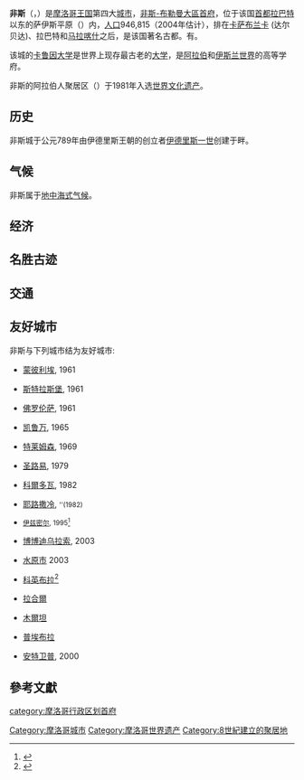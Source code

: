 {{noteTA
|T=zh-hans:非斯;zh-hk:非斯;zh-tw:費茲;
|1=zh-hans:非斯;zh-hk:非斯;zh-tw:費茲;
}}
{{Infobox settlement
<!--See the Table at Infobox Settlement for all fields and descriptions of usage-->
<!-- Basic info  ---------------->
|official_name          = 費茲
|other_name             = فاس
|native_name            = Fas <!-- for cities whose native name is not in English -->
|nickname               = 
|settlement_type        = <!--For Town or Village (Leave blank for the default City) -->
|motto                  =
<!-- images and maps  ----------->
| image_skyline                   = {{Photomontage
  | photo1a = University karaouiyine fes.jpg 
  | photo2a = Fes Bab Bou Jeloud 2011.jpg
  | photo2b = Fes Avenue Hassan II DSCF6332.jpg
  | photo3a = Morocco - Fes (32109646731).jpg
  | photo3b =  Fes-Morocco 85.jpg
  | photo4a = La médina de Fès vue de la terrasse (4) (3211614119).jpg
  | photo4b = 
  | color   = white
  | size = 275
  | spacing = 2}}
|imagesize              = 
|image_caption          = 
|image_flag             =
|flag_size              =
|image_seal             =
|seal_size              =
|image_shield           =
|shield_size            =
|image_blank_emblem     =
|blank_emblem_type      =
|blank_emblem_size      =
|image_map              =
|mapsize                =
|map_caption            =
|image_map1             =
|mapsize1               =
|map_caption1           =
|image_dot_map          =
|dot_mapsize            =
|dot_map_caption        =
|dot_x =  |dot_y =
|pushpin_map            = Morocco <!-- the name of a location map as per http://en.wikipedia.org/wiki/Template:Location_map -->
|pushpin_label_position =bottom
|pushpin_map_caption    =費茲位置圖
|pushpin_mapsize=300
<!-- Location ------------------>
|subdivision_type       = 國家
|subdivision_name       = {{flag|Morocco}}
|subdivision_type1      = [[摩洛哥行政區劃|大區]]
|subdivision_name1      = [[非斯-布勒曼大區|非斯-布勒曼大區]]
<!-- Politics ----------------->
|government_footnotes   =
|government_type        =
|leader_title           = 市長
|leader_name            = {{tsl|en|Hamid Chabat|}}
|leader_title1          =總督 <!-- for places with, say, both a mayor and a city manager -->
|leader_name1           =Mohamed Rerrhabi
|established_title      =建城<!-- Settled -->
|established_date       =789年
|established_title2     =  <!-- Incorporated (town) -->
|established_date2      =
|established_title3     =  <!-- Incorporated (city) -->
|established_date3      =
|founder                =[[伊德里斯王朝|伊德里斯王朝]]
<!-- Area    --------------------->
|area_magnitude         =
|unit_pref                =metric <!--Enter: Imperial, if Imperial (metric) is desired-->
|area_footnotes           =
|area_total_km2           =
|area_land_km2            = <!--See table @ Template:Infobox Settlement for details on automatic unit conversion-->
|area_water_km2           =
|area_total_sq_mi         =
|area_land_sq_mi          =
|area_water_sq_mi         =
|area_water_percent       =
|area_urban_km2           =
|area_urban_sq_mi         =
|area_metro_km2           =
|area_metro_sq_mi         =
<!-- Population   ----------------------->
|population_as_of               =2004年
|population_footnotes           =<ref name="census">{{Cite web |url=http://www.hcp.ma/Recensement-general-de-la-population-et-de-l-habitat-2004_a633.html |title=Morocco 2004 Census |accessdate=2011-09-24 |archive-date=2017-09-06 |archive-url=https://web.archive.org/web/20170906063343/http://www.hcp.ma/Recensement-general-de-la-population-et-de-l-habitat-2004_a633.html |dead-url=no }}</ref>
|population_note                =
|population_total               =944376
|population_density_km2         =
|population_density_sq_mi       =
|population_metro               =
|population_density_metro_km2   =
|population_density_metro_sq_mi =
|population_urban               =
|population_density_urban_km2   =
|population_density_urban_sq_mi =
|population_blank1_title        =種族
|population_blank1              =
|population_blank2_title        =宗教
|population_blank2              =
|population_density_blank1_km2 =
|population_density_blank1_sq_mi =
<!-- General information  --------------->
|timezone               =
|utc_offset             =
|timezone_DST           =
|utc_offset_DST         =
|elevation_footnotes    = <ref name="L34">"Fes, Kingdom of Morocco",
  Lat34North.com & Yahoo! Weather, 2009, webpages:
  [http://www.lat34north.com/Cities/CitiesFes.cfm L34-Fes] {{Wayback|url=http://www.lat34north.com/Cities/CitiesFes.cfm |date=20180830023801 }} and
  [http://weather.yahoo.com/Fes-Morocco/MOXX0003/<!--
  -->statistics.html  Yahoo-Fes-stats].</ref>
|elevation_m            = 383.7
|elevation_ft           =
<!-- Area/postal codes & others -------->
|postal_code_type       =  <!-- enter ZIP code, Postcode, Post code, Postal code... -->
|postal_code            =
|area_code              =
|blank_name             =
|blank_info             =
|website                =
|footnotes              =
}}
'''非斯'''（{{lang-ar|فاس}}，{{lang-ber|Fas}}）是[[摩洛哥王国|摩洛哥王国]]第四大[[城市|城市]]，[[非斯-布勒曼大區|非斯-布勒曼大區]][[首府|首府]]，位于该国[[首都|首都]][[拉巴特|拉巴特]]以东的萨伊斯平原（{{lang|en|Saïs plain}}）内，[[人口|人口]]946,815（2004年估计），排在[[卡萨布兰卡|卡萨布兰卡]] (达尔贝达)、拉巴特和[[马拉喀什|马拉喀什]]之后，是该国著名古都。有{{tsl|en|Fès–Saïs Airport|非斯－萨伊斯国际机场}}。

该城的[[卡鲁因大学|卡鲁因大学]]是世界上现存最古老的[[大学|大学]]，是[[阿拉伯世界|阿拉伯]]和[[伊斯兰世界|伊斯兰世界]]的高等学府。

非斯的阿拉伯人聚居区（{{lang|en|Medina of Fez}}）于1981年入选[[世界文化遗产|世界文化遗产]]。

== 历史 ==
非斯城于公元789年由伊德里斯王朝的创立者[[伊德里斯·本·阿卜杜拉|伊德里斯一世]]创建于{{tsl|en|Fez River||Jawhar河}}畔。

== 气候 ==
非斯属于[[地中海式气候|地中海式气候]]。

{{Weather box
|location = Fes
|metric first = yes
|single line = yes
|Jan high C = 14.7
|Feb high C = 16.2
|Mar high C = 18.5
|Apr high C = 21.7
|May high C = 25.6
|Jun high C = 31.3
|Jul high C = 35.8
|Aug high C = 35.6
|Sep high C = 30.7
|Oct high C = 25.2
|Nov high C = 18.7
|Dec high C = 15.3
|year high C =  
|Jan low C = 4.1
|Feb low C = 5.4
|Mar low C = 6.3
|Apr low C = 8.9
|May low C = 11.8
|Jun low C = 14.7
|Jul low C = 18.4
|Aug low C = 18.6
|Sep low C = 16.1
|Oct low C = 12.2
|Nov low C = 7.7
|Dec low C = 4.9
|year low C = 
|Jan rain mm = 84.6
|Feb rain mm = 81.1
|Mar rain mm = 71.3
|Apr rain mm = 46.0
|May rain mm = 24.1
|Jun rain mm = 6.4
|Jul rain mm = 1.2
|Aug rain mm = 1.9
|Sep rain mm = 17.7
|Oct rain mm = 41.5
|Nov rain mm = 90.5
|Dec rain mm = 82.2
|year rain mm = 
|Jan snow days = 0,2
|Feb snow days = 0
|Mar snow days = 0
|Apr snow days = 0
|May snow days = 0
|Jun snow days = 0
|Jul snow days = 0
|Aug snow days = 0
|Sep snow days = 0
|Oct snow days = 0
|Nov snow days = 0
|Dec snow days = 0
|year snow days = 0,2
|source 1 = Hong Kong Observatory<ref>{{cite web
 |url        = http://www.weather.gov.hk/wxinfo/climat/world/eng/africa/mor_al/Fes_e.htm
 |title      = Climatological Information for Fes, Morocco
 |publisher  = [[香港天文台|Hong Kong Observatory]]
 |date       = 15 August 2011
 |accessdate = 16 August 2012
}}{{dead link|date=十一月 2017 |bot=InternetArchiveBot }}</ref>
|date=August 2011
|source 2 = Meoweather.com<ref name=Meoweather>{{cite web|title=Weather history for Fez, Figuig, Morocco :  Fez average weather by month|url=http://www.meoweather.com/history/Morocco/na/34.0527778/-4.9827778/Fez.html|website=Meoweather.com|accessdate=20 July 2014|archiveurl=https://web.archive.org/web/20120605060443/http://www.meoweather.com/history/Morocco/na/34.0527778/-4.9827778/Fez.html|archivedate=2012-06-05|dead-url=yes}}</ref>
}}

== 经济 ==
== 名胜古迹 ==
== 交通 ==
== 友好城市 ==
非斯与下列城市结为友好城市:
*{{flag|FRA}}[[蒙彼利埃|蒙彼利埃]], 1961
*{{flag|FRA}}[[斯特拉斯堡|斯特拉斯堡]], 1961
*{{flag|ITA}}[[佛罗伦萨|佛罗伦萨]], 1961
*{{flag|TUN}}[[凯鲁万|凯鲁万]], 1965
*{{flag|ALG}}[[特莱姆森|特莱姆森]], 1969
*{{flag|SEN}}[[圣路易_(塞内加尔)|圣路易]], 1979
*{{flag|ESP}} [[科爾多瓦_(西班牙)|科爾多瓦]], 1982
*{{flag|ISR}}[[耶路撒冷|耶路撒冷]], <small>''(1982) 
*{{flag|TUR}}[[伊兹密尔|伊兹密尔]], 1995<ref>{{cite web| url = http://www.izmir-yerelgundem21.org.tr/kardes.htm| title = Sister cities of İzmir (1/7)| author = | publisher = | accessdate = 2008-11-01| language = tr| archive-date = 2009-01-05| archive-url = https://web.archive.org/web/20090105165403/http://www.izmir-yerelgundem21.org.tr/kardes.htm| dead-url = no}}</ref></small>
*{{flag|BFA}}[[博博迪乌拉索|博博迪乌拉索]], 2003
*{{flag|KOR}}[[水原市|水原市]] 2003
*{{flag|POR}}[[科英布拉|科英布拉]]<ref name="Coimbra Twinning">{{cite web|url=http://www.cm-coimbra.pt/index.php?option=com_content&task=view&id=62&Itemid=128|title=Acordos de Geminação|publisher=© 2009 [http://www.cm-coimbra.pt/ Câmara Municipal de Coimbra] – Praça 8 de Maio – 3000-300 Coimbra|language=pt|accessdate=2009-06-25|archive-date=2016-04-17|archive-url=https://web.archive.org/web/20160417140519/http://www.cm-coimbra.pt/index.php?option=com_content&task=view&id=62&Itemid=128|dead-url=no}}</ref>
*{{flag|PAK}}[[拉合爾|拉合爾]]
*{{flag|PAK}}[[木爾坦|木爾坦]]
*{{flag|MEX}}[[普埃布拉|普埃布拉]]
*{{flag|BEL}}[[安特卫普|安特卫普]], 2000

== 參考文獻 ==
{{reflist}}

{{摩洛哥世界遗产}}

[[Category:摩洛哥城市|Category:摩洛哥城市]]
[[Category:摩洛哥世界遗产|Category:摩洛哥世界遗产]]
[[Category:8世紀建立的聚居地|Category:8世紀建立的聚居地]]
[[category:摩洛哥行政区划首府|category:摩洛哥行政区划首府]]
